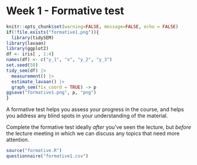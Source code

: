 # Week 1 - Formative test

```r
knitr::opts_chunk$set(warning=FALSE, message=FALSE, echo = FALSE)
if(!file.exists("formative1.png")){
  library(tidySEM)
library(lavaan)
library(ggplot2)
df <- iris[ , 1:4]
names(df) <- c("y_1", "x", "y_2", "y_3")
set.seed(58)
tidy_sem(df) |>
  measurement() |>
  estimate_lavaan() |>
  graph_sem(fix_coord = TRUE) -> p
ggsave("formative1.png", p, "png")
}
```

A formative test helps you assess your progress in the course, and helps you address any blind spots in your understanding of the material.

Complete the formative test ideally *after* you've seen the lecture, but *before* the lecture meeting in which we can discuss any topics that need more attention.

```r
source("formative.R")
questionnaire("formative1.csv")
```

